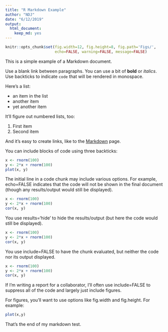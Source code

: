 ```yaml
---
title: "R Markdown Example"
author: "NDJ"
date: "6/12/2019"
output: 
  html_document: 
    keep_md: yes
---
```


```r
knitr::opts_chunk$set(fig.width=12, fig.height=8, fig.path='Figs/',
                      echo=FALSE, warning=FALSE, message=FALSE)
```

This is a simple example of a Markdown document.

Use a blank link between paragraphs.
You can use a bit of **bold** or _italics_. Use backticks to indicate
`code` that will be rendered in monospace.

Here's a list:

- an item in the list
- another item
- yet another item

It'll figure out numbered lists, too:

1. First item
2. Second item

And it's easy to create links, like to
the [Markdown](https://daringfireball.net/projects/markdown/)
page.

You can include blocks of code using three backticks:

```r
x <- rnorm(100)
y <- 2*x + rnorm(100)
plot(x, y)
```

The initial line in a code chunk may include various options. For example, echo=FALSE indicates that the code will not be shown in the final document (though any results/output would still be displayed).

```r
x <- rnorm(100)
y <- 2*x + rnorm(100)
cor(x, y)
```

You use results='hide' to hide the results/output (but here the code would still be displayed).

```r
x <- rnorm(100)
y <- 2*x + rnorm(100)
cor(x, y)
```

You use include=FALSE to have the chunk evaluated, but neither the code nor its output displayed.

```r
x <- rnorm(100)
y <- 2*x + rnorm(100)
cor(x, y)
```

If I’m writing a report for a collaborator, I’ll often use include=FALSE to suppress all of the code and largely just include figures.

For figures, you’ll want to use options like fig.width and fig.height. For example:

```r
plot(x,y)
```

That's the end of my markdown test.


